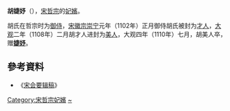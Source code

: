 {{東亞女性歷史人物
|名稱 =胡婕妤
|身份 =北宋妃嫔
|國家 =
|屆數 =
|最高職務 =
|前任 = 
|繼任 = 
|畫像=
|說明=
|姓=胡
|名=
|姓名=
|字=
|官職 =
|封爵 =
|职业 =
|位號=御侍→才人→美人→婕妤
|位階
|御稱號 =<!--日本皇族之稱號-->
|宮號1 =<!--日本皇族之宮號-->
|宮號2 =<!--朝鮮王族之宮號-->
|封地 =
|神號 =
|尊號 =
|族裔 = 
|旗籍 =<!--清朝旗人專用-->
|氏族 =
|府邸 =
|世系 = 
|初名 =
|乳名 =<!--日本、朝鮮、琉球以外人物用-->
|幼名 =<!--日本人用-->
|兒名 =<!--朝鮮人用-->
|童名 =<!--琉球人用-->
|小字=
|號=
|法號=
|院號=
|其他名號=
|出生年=
|出生地=
|婚年=
|逝世年=1110年
|逝世地=
|諡號=
|墳墓=
|父親=
|嫡母=
|母親=
|夫=[[宋哲宗|宋哲宗]]
|婚姻名份=
|夫之父=[[宋神宗|宋神宗]]
|夫之母=[[欽成皇后|德妃朱氏]]
|夫之嫡母=
|兄弟=
|姊妹=
|嫡兄弟=
|嫡姊妹=
|庶兄弟=
|庶姊妹=
|同胞兄弟=
|同胞姊妹=
|異母兄弟=
|異母姊妹=
|異父兄弟=
|異父姊妹=
|繼兄弟=
|繼姊妹=
|子=
|女=
|養子=
|養女=
|繼女=
|其他親屬 =
|經歷 = 
|著作 =
|注釋=
}}
'''胡婕妤'''（{{bd|？||1110年||}}），[[宋哲宗|宋哲宗]]的[[妃嬪|妃嬪]]。

胡氏在哲宗时为[[御侍|御侍]]，[[宋徽宗|宋徽宗]][[崇宁|崇宁]]元年（1102年）正月御侍胡氏被封为[[才人|才人]]，[[大观_(北宋)|大观]]二年（1108年）二月胡才人进封为[[美人_(位号)|美人]]，大观四年（1110年）七月，胡美人卒，赠'''[[婕妤|婕妤]]'''。
==參考資料==
*《[[宋会要辑稿|宋会要辑稿]]》
[[Category:宋哲宗妃嬪|Category:宋哲宗妃嬪]]
[[Category:胡姓|~]]